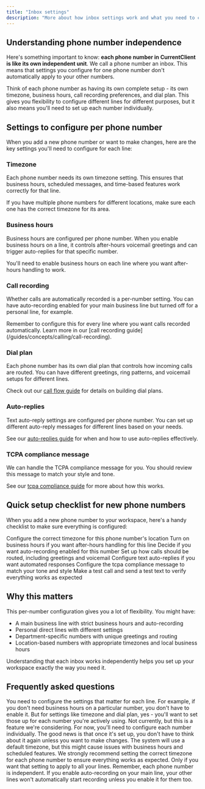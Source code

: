 ```yaml
---
title: "Inbox settings"
description: "More about how inbox settings work and what you need to configure for each line"
---
```


## Understanding phone number independence

Here's something important to know: **each phone number in CurrentClient is like its own independent unit**. We call a phone number an inbox. This means that settings you configure for one phone number don't automatically apply to your other numbers.

Think of each phone number as having its own complete setup - its own timezone, business hours, call recording preferences, and dial plan. This gives you flexibility to configure different lines for different purposes, but it also means you'll need to set up each number individually.

## Settings to configure per phone number

When you add a new phone number or want to make changes, here are the key settings you'll need to configure for each line:

### Timezone

Each phone number needs its own timezone setting. This ensures that business hours, scheduled messages, and time-based features work correctly for that line.

<Tip>
  If you have multiple phone numbers for different locations, make sure each one
  has the correct timezone for its area.
</Tip>

### Business hours

Business hours are configured per phone number. When you enable business hours on a line, it controls after-hours voicemail greetings and can trigger auto-replies for that specific number.

You'll need to enable business hours on each line where you want after-hours handling to work.

### Call recording

Whether calls are automatically recorded is a per-number setting. You can have auto-recording enabled for your main business line but turned off for a personal line, for example.

<Info>
  Remember to configure this for every line where you want calls recorded
  automatically. Learn more in our [call recording
  guide](/guides/concepts/calling/call-recording).
</Info>

### Dial plan

Each phone number has its own dial plan that controls how incoming calls are routed. You can have different greetings, ring patterns, and voicemail setups for different lines.

Check out our [call flow guide](/guides/concepts/calling/call-flow) for details on building dial plans.

### Auto-replies

Text auto-reply settings are configured per phone number. You can set up different auto-reply messages for different lines based on your needs.

See our [auto-replies guide](/guides/inbox/auto-replies) for when and how to use auto-replies effectively.

### TCPA compliance message

We can handle the TCPA compliance message for you. You should review this message to match your style and tone.

See our [tcpa compliance guide](/guides/inbox/tcpa-compliance) for more about how this works.

## Quick setup checklist for new phone numbers

When you add a new phone number to your workspace, here's a handy checklist to make sure everything is configured:

<Steps>
  <Step title="Set the timezone">
    Configure the correct timezone for this phone number's location
  </Step>

<Step title="Enable business hours (if needed)">
  Turn on business hours if you want after-hours handling for this line
</Step>

<Step title="Configure call recording">
  Decide if you want auto-recording enabled for this number
</Step>

<Step title="Build your dial plan">
  Set up how calls should be routed, including greetings and voicemail
</Step>

<Step title="Set up auto-replies (optional)">
  Configure text auto-replies if you want automated responses
</Step>

<Step title="Fine tune compliance message">
  Configure the tcpa compliance message to match your tone and style
</Step>

  <Step title="Test it out">
    Make a test call and send a test text to verify everything works as expected
  </Step>
</Steps>

## Why this matters

This per-number configuration gives you a lot of flexibility. You might have:

- A main business line with strict business hours and auto-recording
- Personal direct lines with different settings
- Department-specific numbers with unique greetings and routing
- Location-based numbers with appropriate timezones and local business hours

Understanding that each inbox works independently helps you set up your workspace exactly the way you need it.

## Frequently asked questions

<AccordionGroup>
  <Accordion title="Do I really need to configure every setting on every phone number?">
    You need to configure the settings that matter for each line. For example, if you don't need business hours on a particular number, you don't have to enable it. But for settings like timezone and dial plan, yes - you'll want to set those up for each number you're actively using.
  </Accordion>

<Accordion title="Can I copy settings from one phone number to another?">
  Not currently, but this is a feature we're considering. For now, you'll need
  to configure each number individually. The good news is that once it's set up,
  you don't have to think about it again unless you want to make changes.
</Accordion>

<Accordion title="What happens if I don't set the timezone?">
  The system will use a default timezone, but this might cause issues with
  business hours and scheduled features. We strongly recommend setting the
  correct timezone for each phone number to ensure everything works as expected.
</Accordion>

  <Accordion title="I changed a setting on one line - do I need to change it on all of them?">
    Only if you want that setting to apply to all your lines. Remember, each phone number is independent. If you enable auto-recording on your main line, your other lines won't automatically start recording unless you enable it for them too.
  </Accordion>
</AccordionGroup>
